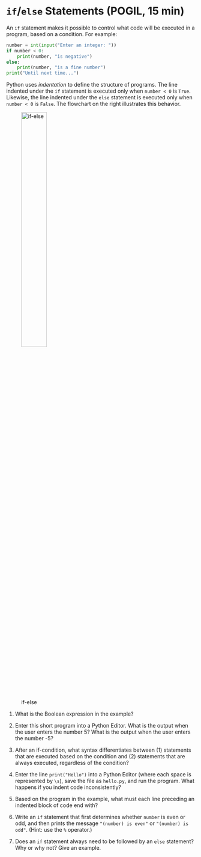 # `if`/`else` Statements (POGIL, 15 min)

An `if` statement makes it possible to control what code will be executed in a program, based on a condition. For example:

```python
number = int(input("Enter an integer: "))
if number < 0:
    print(number, "is negative")
else:
    print(number, "is a fine number")
print("Until next time...")
```

Python uses *indentation* to define the structure of programs. The line indented under the `if` statement is executed only when `number < 0` is `True`. Likewise, the line indented under the `else` statement is executed only when `number < 0` is `False`. The flowchart on the right illustrates this behavior.

![if-else](../../img/if-else.png){width=40%}

1. What is the Boolean expression in the example?

\TextField[width=\linewidth, name=ifelse_ans1]
   <!-- number < 0 -->

2. Enter this short program into a Python Editor. What is the output when the user enters the number 5? What is the output when the user enters the number -5?

\TextField[multiline=true, width=\linewidth, height=3.75em, name=ifelse_ans2]{}
   <!--
   5 is a fine number               -5 is negative
   Until next time...               Until next time...
   -->

3. After an if-condition, what syntax differentiates between (1) statements that are executed based on the condition and (2) statements that are always executed, regardless of the condition?

\TextField[multiline=true, width=\linewidth, height=3.75em, name=ifelse_ans3]{}
   <!-- The indentation; statements that are indented under the if are based on the condition, and statements indented at the same level (later in the program) are always executed. -->

4. Enter the line `    print("Hello")` into a Python Editor (where each space is represented by `\s`), save the file as `hello.py`, and run the program. What happens if you indent code inconsistently?

\TextField[width=\linewidth, name=ifelse_ans4]{}
   <!-- SyntaxError: unexpected indent -->


5. Based on the program in the example, what must each line preceding an indented block of code end with?

\TextField[width=\linewidth, name=ifelse_ans5]{}
   <!-- A colon. -->

6. Write an `if` statement that first determines whether `number` is even or odd, and then prints the message `"(number) is even"` or `"(number) is odd"`. (Hint: use the `%` operator.)

\TextField[multiline=true, width=\linewidth, height=5em, name=ifelse_ans6]{}
<!--
   ```python
   if number % 2 == 0:
       print(number, "is even")
   else:
       print(number, "is odd")
   ```
-->

7. Does an `if` statement always need to be followed by an `else` statement? Why or why not? Give an example.

\TextField[multiline=true, width=\linewidth, height=3.75em, name=ifelse_ans7]{}
   <!-- No; you can have an if statement without an else. For example, you could determine that a number is even and print a message, without printing a different message if it's odd. -->